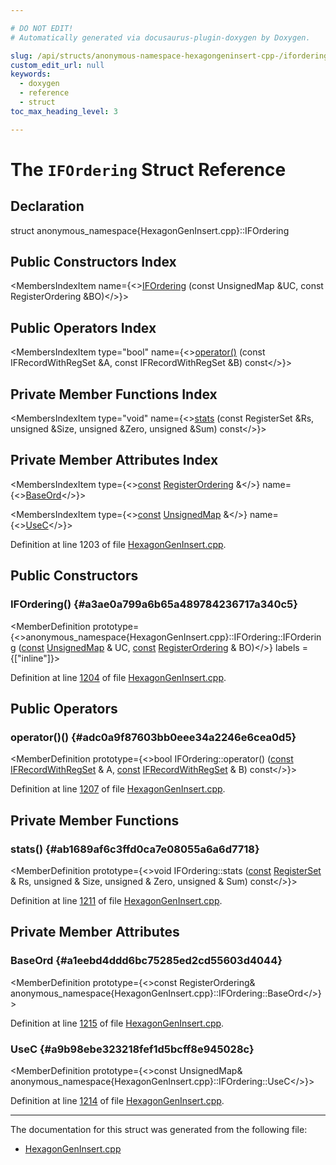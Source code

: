 ```yaml
---

# DO NOT EDIT!
# Automatically generated via docusaurus-plugin-doxygen by Doxygen.

slug: /api/structs/anonymous-namespace-hexagongeninsert-cpp-/ifordering
custom_edit_url: null
keywords:
  - doxygen
  - reference
  - struct
toc_max_heading_level: 3

---
```





# The `IFOrdering` Struct Reference

<DoxygenPage pluginConfig={pluginConfig}>



## Declaration

<CodeBlock>struct anonymous_namespace{HexagonGenInsert.cpp}::IFOrdering</CodeBlock>

## Public Constructors Index

<MembersIndex>

<MembersIndexItem
  name={<><a href="#a3ae0a799a6b65a489784236717a340c5">IFOrdering</a> (const UnsignedMap &amp;UC, const RegisterOrdering &amp;BO)</>}>
</MembersIndexItem>

</MembersIndex>

## Public Operators Index

<MembersIndex>

<MembersIndexItem
  type="bool"
  name={<><a href="#adc0a9f87603bb0eee34a2246e6cea0d5">operator()</a> (const IFRecordWithRegSet &amp;A, const IFRecordWithRegSet &amp;B) const</>}>
</MembersIndexItem>

</MembersIndex>

## Private Member Functions Index

<MembersIndex>

<MembersIndexItem
  type="void"
  name={<><a href="#ab1689af6c3ffd0ca7e08055a6a6d7718">stats</a> (const RegisterSet &amp;Rs, unsigned &amp;Size, unsigned &amp;Zero, unsigned &amp;Sum) const</>}>
</MembersIndexItem>

</MembersIndex>

## Private Member Attributes Index

<MembersIndex>

<MembersIndexItem
  type={<><a href="/docs/api/files/lib/lib/target/lib/target/aarch64/aarch64promoteconstant-cpp/#a90f8350fecae261c25be85d38b451bff">const</a> <a href="/docs/api/structs/anonymous-namespace-hexagongeninsert-cpp-/registerordering">RegisterOrdering</a> &amp;</>}
  name={<><a href="#a1eebd4ddd6bc75285ed2cd55603d4044">BaseOrd</a></>}>
</MembersIndexItem>

<MembersIndexItem
  type={<><a href="/docs/api/files/lib/lib/target/lib/target/aarch64/aarch64promoteconstant-cpp/#a90f8350fecae261c25be85d38b451bff">const</a> <a href="/docs/api/structs/anonymous-namespace-hexagongeninsert-cpp-/unsignedmap">UnsignedMap</a> &amp;</>}
  name={<><a href="#a9b98ebe323218fef1d5bcff8e945028c">UseC</a></>}>
</MembersIndexItem>

</MembersIndex>


Definition at line 1203 of file <a href="/docs/api/files/lib/lib/target/lib/target/hexagon/hexagongeninsert-cpp">HexagonGenInsert.cpp</a>.

<SectionDefinition>

## Public Constructors

### IFOrdering() {#a3ae0a799a6b65a489784236717a340c5}

<MemberDefinition
  prototype={<>anonymous&#95;namespace&#123;HexagonGenInsert.cpp&#125;::IFOrdering::IFOrdering (<a href="/docs/api/files/lib/lib/target/lib/target/aarch64/aarch64promoteconstant-cpp/#a90f8350fecae261c25be85d38b451bff">const</a> <a href="/docs/api/structs/anonymous-namespace-hexagongeninsert-cpp-/unsignedmap">UnsignedMap</a> &amp; UC, <a href="/docs/api/files/lib/lib/target/lib/target/aarch64/aarch64promoteconstant-cpp/#a90f8350fecae261c25be85d38b451bff">const</a> <a href="/docs/api/structs/anonymous-namespace-hexagongeninsert-cpp-/registerordering">RegisterOrdering</a> &amp; BO)</>}
  labels = {["inline"]}>

Definition at line <a href="/docs/api/files/lib/lib/target/lib/target/hexagon/hexagongeninsert-cpp/#l01204">1204</a> of file <a href="/docs/api/files/lib/lib/target/lib/target/hexagon/hexagongeninsert-cpp">HexagonGenInsert.cpp</a>.
</MemberDefinition>

</SectionDefinition>

<SectionDefinition>

## Public Operators

### operator()() {#adc0a9f87603bb0eee34a2246e6cea0d5}

<MemberDefinition
  prototype={<>bool IFOrdering::operator() (<a href="/docs/api/files/lib/lib/target/lib/target/aarch64/aarch64promoteconstant-cpp/#a90f8350fecae261c25be85d38b451bff">const</a> <a href="/docs/api/namespaces/anonymous-hexagongeninsert-cpp-/#a9c6b6b159847747392cf3ade8fc73bd7">IFRecordWithRegSet</a> &amp; A, <a href="/docs/api/files/lib/lib/target/lib/target/aarch64/aarch64promoteconstant-cpp/#a90f8350fecae261c25be85d38b451bff">const</a> <a href="/docs/api/namespaces/anonymous-hexagongeninsert-cpp-/#a9c6b6b159847747392cf3ade8fc73bd7">IFRecordWithRegSet</a> &amp; B) const</>}>

Definition at line <a href="/docs/api/files/lib/lib/target/lib/target/hexagon/hexagongeninsert-cpp/#l01207">1207</a> of file <a href="/docs/api/files/lib/lib/target/lib/target/hexagon/hexagongeninsert-cpp">HexagonGenInsert.cpp</a>.
</MemberDefinition>

</SectionDefinition>

<SectionDefinition>

## Private Member Functions

### stats() {#ab1689af6c3ffd0ca7e08055a6a6d7718}

<MemberDefinition
  prototype={<>void IFOrdering::stats (<a href="/docs/api/files/lib/lib/target/lib/target/aarch64/aarch64promoteconstant-cpp/#a90f8350fecae261c25be85d38b451bff">const</a> <a href="/docs/api/structs/anonymous-namespace-hexagongeninsert-cpp-/registerset">RegisterSet</a> &amp; Rs, unsigned &amp; Size, unsigned &amp; Zero, unsigned &amp; Sum) const</>}>

Definition at line <a href="/docs/api/files/lib/lib/target/lib/target/hexagon/hexagongeninsert-cpp/#l01211">1211</a> of file <a href="/docs/api/files/lib/lib/target/lib/target/hexagon/hexagongeninsert-cpp">HexagonGenInsert.cpp</a>.
</MemberDefinition>

</SectionDefinition>

<SectionDefinition>

## Private Member Attributes

### BaseOrd {#a1eebd4ddd6bc75285ed2cd55603d4044}

<MemberDefinition
  prototype={<>const RegisterOrdering&amp; anonymous&#95;namespace&#123;HexagonGenInsert.cpp&#125;::IFOrdering::BaseOrd</>}>

Definition at line <a href="/docs/api/files/lib/lib/target/lib/target/hexagon/hexagongeninsert-cpp/#l01215">1215</a> of file <a href="/docs/api/files/lib/lib/target/lib/target/hexagon/hexagongeninsert-cpp">HexagonGenInsert.cpp</a>.
</MemberDefinition>

### UseC {#a9b98ebe323218fef1d5bcff8e945028c}

<MemberDefinition
  prototype={<>const UnsignedMap&amp; anonymous&#95;namespace&#123;HexagonGenInsert.cpp&#125;::IFOrdering::UseC</>}>

Definition at line <a href="/docs/api/files/lib/lib/target/lib/target/hexagon/hexagongeninsert-cpp/#l01214">1214</a> of file <a href="/docs/api/files/lib/lib/target/lib/target/hexagon/hexagongeninsert-cpp">HexagonGenInsert.cpp</a>.
</MemberDefinition>

</SectionDefinition>

<hr/>

The documentation for this struct was generated from the following file:

<ul>
<li><a href="/docs/api/files/lib/lib/target/lib/target/hexagon/hexagongeninsert-cpp">HexagonGenInsert.cpp</a></li>
</ul>

</DoxygenPage>
